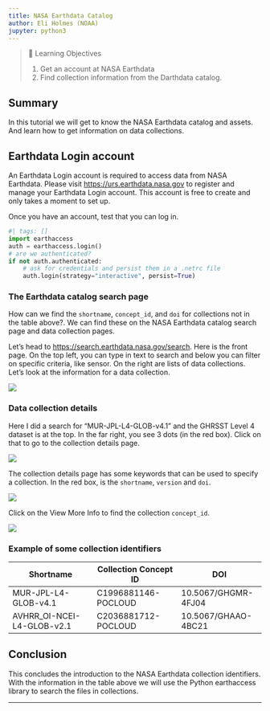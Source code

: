 ```yaml
---
title: NASA Earthdata Catalog
author: Eli Holmes (NOAA)
jupyter: python3
---
```


>📘 Learning Objectives
>
> 1. Get an account at NASA Earthdata
> 2. Find collection information from the Darthdata catalog.

## Summary

In this tutorial we will get to know the NASA Earthdata catalog and assets. And learn how to get information on data collections.

## Earthdata Login account

An Earthdata Login account is required to access data from NASA Earthdata. Please visit <https://urs.earthdata.nasa.gov> to register and manage your Earthdata Login account. This account is free to create and only takes a moment to set up.  

Once you have an account, test that you can log in.

```python
#| tags: []
import earthaccess
auth = earthaccess.login()
# are we authenticated?
if not auth.authenticated:
    # ask for credentials and persist them in a .netrc file
    auth.login(strategy="interactive", persist=True)
```

### The Earthdata catalog search page

How can we find the `shortname`, `concept_id`, and `doi` for collections not in the table above?. We can find these on the NASA Earthdata catalog search page and data collection pages.

Let's head to <https://search.earthdata.nasa.gov/search>. Here is the front page. On the top left, you can type in text to search and below you can filter on specific criteria, like sensor. On the right are lists of data collections. Let's look at the information for a data collection.

![](../images/search-earthdata.png)

### Data collection details

Here I did a search for "MUR-JPL-L4-GLOB-v4.1" and the GHRSST Level 4 dataset is at the top. In the far right, you see 3 dots (in the red box). Click on that to go to the collection details page.

![](../images/search-collection.png)

The collection details page has some keywords that can be used to specify a collection. In the red box, is the `shortname`, `version` and `doi`.

![](../images/search-collection-details.png)

Click on the View More Info to find the collection `concept_id`.

![](../images/search-collection-id.png)

### Example of some collection identifiers

| Shortname | Collection Concept ID | DOI |
| --- | --- | --- |
| MUR-JPL-L4-GLOB-v4.1 | C1996881146-POCLOUD | 10.5067/GHGMR-4FJ04 |
| AVHRR_OI-NCEI-L4-GLOB-v2.1 | C2036881712-POCLOUD | 10.5067/GHAAO-4BC21 |

## Conclusion

This concludes the introduction to the NASA Earthdata collection identifiers. With the information in the table above we will use the Python earthaccess library to search the files in collections.

---

